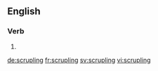 
==English==

===Verb===
{{head|en}}

# {{present participle of|scruple}}

[[de:scrupling]]
[[fr:scrupling]]
[[sv:scrupling]]
[[vi:scrupling]]